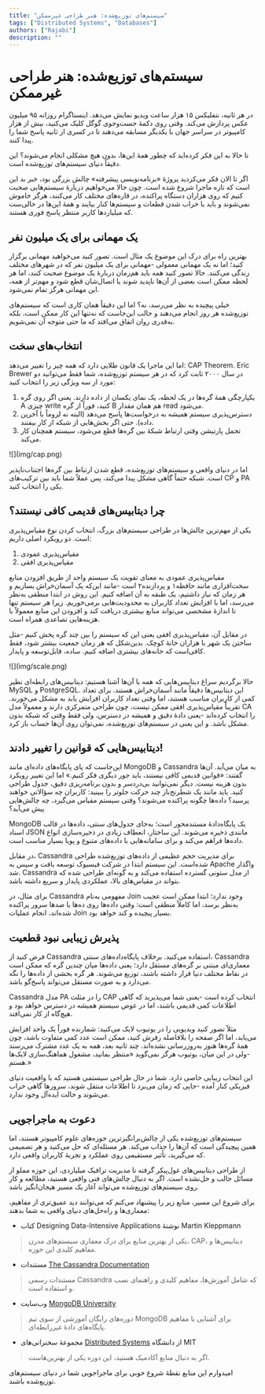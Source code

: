 ```yaml
---
title: "سیستم‌های توزیع‌شده: هنر طراحی غیرممکن"
tags: ["Distributed Systems", "Databases"]
authors: ["Rajabi"]
description: ""
---
```


# سیستم‌های توزیع‌شده: هنر طراحی غیرممکن

در هر ثانیه، نتفلیکس ۱۵ هزار ساعت ویدیو نمایش می‌دهد. اینستاگرام روزانه ۹۵ میلیون عکس پردازش می‌کند. وقتی روی دکمهٔ جست‌وجوی گوگل کلیک می‌کنید،‌ بیش از هزار کامپیوتر در سراسر جهان با یکدیگر مسابقه می‌دهند تا در کسری از ثانیه پاسخ شما را پیدا کنند.


تا حالا به این فکر کرده‌اید که چطور همهٔ این‌ها، بدون هیچ مشکلی انجام می‌شوند؟ این دقیقاً دنیای سیستم‌های توزیع‌شده است.


اگر تا الان فکر می‌کردید پروژهٔ «برنامه‌نویسی پیشرفته» چالش بزرگی بود، خبر بد این است که تازه ماجرا شروع شده است. چون حالا می‌خواهیم دربارهٔ سیستم‌هایی صحبت کنیم که روی هزاران دستگاه پراکنده، در قاره‌های مختلف کار می‌کنند، هرگز خاموش نمی‌شوند و باید با خراب شدن قطعات و سیستم‌ها کنار بیایند و همهٔ این‌ها در حالی‌ست که میلیاردها کاربر منتظر پاسخ فوری هستند.

## یک مهمانی برای یک میلیون نفر

بهترین راه برای درک این موضوع یک مثال است. تصور کنید می‌خواهید مهمانی برگزار کنید؛ اما نه یک مهمانی معمولی -مهمانی برای یک میلیون نفر که در شهرهای مختلف زندگی می‌کنند. حالا تصور کنید همه باید هم‌زمان دربارهٔ یک موضوع صحبت کنند، اما هر لحظه ممکن است بعضی از آن‌ها ناپدید شوند یا اتصال‌شان قطع شود و مهم‌تر از همه، این مهمانی هرگز تمام نمی‌شود.

خیلی پیچیده به نظر می‌رسد، نه؟ اما این دقیقاً همان کاری است که سیستم‌های توزیع‌شده هر روز انجام می‌دهند و جالب این‌جاست که نه‌تنها این کار ممکن است، بلکه به‌قدری روان اتفاق می‌افتد که ما حتی متوجه آن نمی‌شویم.


## انتخاب‌های سخت

اما این ماجرا یک قانون طلایی دارد که همه چیز را تغییر می‌دهد: CAP Theorem.
Eric Brewer  در سال ۲۰۰۰ ثابت کرد که در هر سیستم توزیع‌شده، شما فقط می‌توانید دو مورد از سه ویژگی زیر را انتخاب کنید:

1. یکپارچگی
همهٔ گره‌ها در یک لحظه، یک نمای یکسان از داده دارند. یعنی اگر روی گره A چیزی write کنید، فوراً از گره B هم همان مقدار read می‌شود.
2. دسترس‌پذیری
سیستم همیشه به درخواست‌ها پاسخ می‌دهد (البته نه لزوماً با آخرین داده). حتی اگر بخش‌هایی از شبکه از کار بیفتند.
3. تحمل پارتیشن
وقتی ارتباط شبکهٔ بین گره‌ها قطع می‌شود، سیستم همچنان کار می‌کند.

<div style={{textAlign: 'center'}}>
    <div style={{}}>![](img/cap.png)</div>
</div>


اما در دنیای واقعی و سیستم‌های توزیع‌شده، قطع شدن ارتباط بین گره‌ها اجتناب‌ناپذیر است. شبکه حتماً گاهی مشکل پیدا می‌کند، پس عملاً شما باید بین ترکیب‌های CP و PA یکی را انتخاب کنید.

## چرا دیتابیس‌های قدیمی کافی نیستند؟

یکی از مهم‌ترین چالش‌ها در طراحی سیستم‌های بزرگ، انتخاب کردن نوع مقیاس‌پذیری است. دو  رویکرد اصلی داریم:

1. مقیاس‌پذیری عمودی
2. مقیاس‌پذیری افقی

مقیاس‌پذیری عمودی به معنای تقویت یک سیستم واحد از طریق افزودن منابع سخت‌افزاری مانند حافظه۱ و پردازنده۲ است -مانند این‌که یک آسمان‌خراش بسازیم و هر زمان که نیاز داشتیم، یک طبقه به آن اضافه کنیم. این روش در ابتدا منطقی به‌نظر می‌رسد، اما با افزایش تعداد کاربران به محدودیت‌هایی برمی‌خوریم. زیرا هر سیستم تنها تا اندازهٔ مشخصی می‌تواند منابع بیشتری
دریافت کند و افزودن این منابع معمولاً با هزینه‌هایی تصاعدی همراه است.

در مقابل آن، مقیاس‌پذیری افقی یعنی این که سیستم را بین چند گره پخش کنیم -مثل ساختن یک شهر با هزاران خانهٔ کوچک. بدین‌شکل که هر زمان جمعیت بیشتر شود، فقط کافی‌است که خانه‌های بیشتری اضافه کنیم. ساده، قابل‌توسعه و پایدار.

<div style={{textAlign: 'center'}}>
    <div style={{}}>![](img/scale.png)</div>
</div>

حالا برگردیم سراغ دیتابیس‌هایی که همه با آن‌ها آشنا هستیم: دیتابیس‌های رابطه‌ای نظیر MySQL و PostgreSQL.
این دیتابیس‌ها دقیقاً مانند آسمان‌خراش‌ هستند. برای تعداد کمی از کاربران مناسب هستند، اما وقتی تعداد کاربران افزایش یابد به مشکل می‌خورند. تقریباً مقیاس‌پذیری افقی ممکن نیست، چون طراحی متمرکزی دارند و معمولاً مدل CA را انتخاب کرده‌اند -یعنی داده‌ٔ دقیق و همیشه در دسترس، ولی فقط وقتی که شبکه بدون مشکل باشد. و این یعنی در سیستم‌های توزیع‌شده، نمی‌توان روی آن‌ها حساب باز کرد.

## دیتابیس‌هایی که قوانین را تغییر دادند!

این‌جاست که پای پایگاه‌های داده‌ای مانند MongoDB و Cassandra به میان می‌آید. آن‌ها گفتند: «قوانین قدیمی کافی نیستند، باید جور دیگری فکر کنیم.»
اما این تغییر رویکرد بدون هزینه نیست. دیگر نمی‌توانید بی‌دردسر و بدون برنامه‌ریزی دقیق، جدول طراحی کنید. باید مانند یک شطرنج‌باز چند حرکت جلوتر را ببینید: کاربران چه سؤالاتی خواهند پرسید؟ داده‌ها چگونه پراکنده می‌شوند؟ وقتی سیستم مقیاس می‌گیرد، چه چالش‌هایی پیش می‌آید؟

MongoDB یک پایگاه‌دادهٔ مستندمحور است؛ به‌جای جدول‌های سنتی، داده‌ها در قالب اسناد JSON مانندی ذخیره می‌شوند. این ساختار، انعطاف زیادی در ذخیره‌سازی انواع داده‌ها فراهم می‌کند و برای سامانه‌هایی با داده‌های متنوع و پویا بسیار مناسب است.

در مقابل، Cassandra برای مدیریت حجم عظیمی از داده‌های توزیع‌شده طراحی شده‌است. این سیستم ابتدا در شرکت فیسبوک توسعه یافت و سپس به Apache واگذار شد. Cassandra از مدل ستونی گسترده استفاده می‌کند و به گونه‌ای طراحی شده که بتواند در مقیاس‌های بالا، عملکردی پایدار و سریع داشته باشد.

برای مثال، در Cassandra مفهومی به‌نام Join وجود ندارد؛ ابتدا ممکن است عجیب به‌نظر برسد، اما کاملاً منطقی است: وقتی داده‌ها روی ده‌ها یا صدها سرور پراکنده شده‌اند، انجام عملیات Join بسیار پیچیده و کند خواهد بود.

## پذیرش زیبایی نبود قطعیت



فرض کنید از Cassandra استفاده می‌کنید. برخلاف پایگاه‌داده‌های سنتی، Cassandra معماری‌ای مبتنی بر گره‌های مستقل دارد؛ یعنی داده‌ها میان چندین گره که ممکن است در نقاط مختلف دنیا قرار داشته باشند، توزیع می‌شوند. هر گره بخشی از داده‌ها را نگه می‌دارد و به صورت مستقل می‌تواند پاسخ‌گو باشد.

Cassandra مدل PA را در مثلث CAP انتخاب کرده است -یعنی شما می‌پذیرید که گاهی اطلاعات کمی قدیمی باشند، اما در عوض سیستم همیشه در دسترس خواهد بود و هیچ‌گاه از کار نمی‌افتد.

مثلاً تصور کنید ویدیویی را در یوتیوب لایک می‌کنید: شمارنده فوراً یک واحد افزایش می‌یابد، اما اگر صفحه را بلافاصله رفرش کنید، ممکن است عدد کمی متفاوت باشد، چون همهٔ گره‌ها هنوز به‌روزرسانی نشده‌اند. چند ثانیه بعد، همه به یک عدد مشترک می‌رسند -ولی در این میان، یوتیوب هرگز نمی‌گوید «منتظر بمانید، مشغول هماهنگ‌سازی لایک‌ها هستم.»

این انتخاب زیبایی خاصی دارد. شما در حال طراحی سیستمی هستید که با واقعیت دنیای فیزیکی کنار آمده -جایی که زمان می‌برد تا اطلاعات منتقل شوند، سرورها گاهی خراب می‌شوند و حالت ایده‌آل وجود ندارد.


## دعوت به ماجراجویی

سیستم‌های توزیع‌شده یکی از چالش‌برانگیزترین حوزه‌های علوم کامپیوتر هستند، اما همین پیچیدگی است که آن‌ها را جذاب می‌کند. هر مسئله‌ای که حل می‌کنید و هر تصمیمی که می‌گیرید، تأثیر مستقیمی روی عملکرد و تجربهٔ کاربران واقعی دارد.

از طراحی دیتابیس‌های غول‌پیکر گرفته تا مدیریت ترافیک میلیاردی، این حوزه مملو از مسائل جالب و حل‌نشده است. اگر به دنبال چالش‌های فنی واقعی هستید، مطالعه و کار روی سیستم‌های توزیع‌شده می‌تواند آغاز یک مسیر هیجان‌انگیز باشد.

برای شروع این مسیر، منابع زیر را پیشنهاد می‌کنم که می‌توانند دید عمیق‌تری از مفاهیم، معماری‌ها و راه‌حل‌های دنیای واقعی به شما بدهند:

- کتاب Designing Data-Intensive Applications نوشتهٔ Martin Kleppmann
> یکی از بهترین منابع برای درک معماری سیستم‌های مدرن، CAP، دیتابیس‌ها و مفاهیم کلیدی این حوزه.


- مستندات  [The Cassandra Documentation](https://cassandra.apache.org/doc/latest/)
> مستندات رسمی Cassandra که شامل آموزش‌ها، مفاهیم کلیدی و راهنمای نصب و استفاده است.


- وب‌سایت [MongoDB University](https://university.mongodb.com)
> دوره‌های رایگان آموزشی از سوی تیم MongoDB برای آشنایی با مفاهیم پایگاه‌‌های دادهٔ غیررابطه‌ای.


- مجموعهٔ سخنرانی‌های [Distributed Systems](https://pdos.csail.mit.edu/6.824) از دانشگاه MIT
> اگر به دنبال منابع آکادمیک هستید، این دوره یکی از بهترین‌هاست.


امیدوارم این منابع نقطهٔ شروع خوبی برای ماجراجویی شما در دنیای سیستم‌های توزیع‌شده باشند.